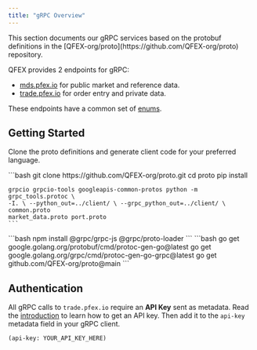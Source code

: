 ```yaml
---
title: "gRPC Overview"
---
```


<Note>
  This section documents our gRPC services based on the protobuf definitions in
  the [QFEX-org/proto](https://github.com/QFEX-org/proto) repository.
</Note>

QFEX provides 2 endpoints for gRPC:

- [mds.pfex.io](https://github.com/QFEX-org/proto/blob/main/market_data.proto) for public market and reference data.
- [trade.pfex.io](https://github.com/QFEX-org/proto/blob/main/port.proto) for order entry and private data.

These endpoints have a common set of [enums](/docs/api-reference/enums).

## Getting Started

Clone the proto definitions and generate client code for your preferred language.

<AccordionGroup>
  <Accordion icon="python" title="Setup python">
    ```bash 
    git clone https://github.com/QFEX-org/proto.git 
    cd proto 
    pip install
    
    grpcio grpcio-tools googleapis-common-protos python -m grpc_tools.protoc \
    -I. \ --python_out=../client/ \ --grpc_python_out=../client/ \ common.proto
    market_data.proto port.proto 
    ```
  </Accordion>
  <Accordion icon="node" title="Setup Node">
    ```bash 
    npm install @grpc/grpc-js @grpc/proto-loader 
    ```
  </Accordion>
  <Accordion icon="golang" title="Setup Go">
    ```bash 
    go get google.golang.org/protobuf/cmd/protoc-gen-go@latest 
    go get google.golang.org/grpc/cmd/protoc-gen-go-grpc@latest 
    go get github.com/QFEX-org/proto@main
    ```
  </Accordion>
</AccordionGroup>

## Authentication

All gRPC calls to `trade.pfex.io` require an **API Key** sent as metadata.
Read the [introduction](docs/api-reference/introduction) to learn how to get an API key.
Then add it to the `api-key` metadata field in your gRPC client.

```http
(api-key: YOUR_API_KEY_HERE)
```
